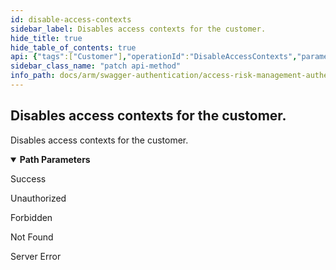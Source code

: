 ```yaml
---
id: disable-access-contexts
sidebar_label: Disables access contexts for the customer.
hide_title: true
hide_table_of_contents: true
api: {"tags":["Customer"],"operationId":"DisableAccessContexts","parameters":[{"name":"customerId","in":"path","description":"Identifier of the customer.","required":true,"schema":{"type":"string","format":"uuid"}}],"responses":{"200":{"description":"Success"},"401":{"description":"Unauthorized"},"403":{"description":"Forbidden"},"404":{"description":"Not Found"},"500":{"description":"Server Error"}},"description":"Disables access contexts for the customer.","method":"patch","path":"/api/accounts/{customerId}/accessContext/disable","info":{"version":"1.0","title":"Access Risk Management Authentication Services"},"postman":{"name":"Disables access contexts for the customer.","description":{"type":"text/plain"},"url":{"path":["api","accounts",":customerId","accessContext","disable"],"host":["{{baseUrl}}"],"query":[],"variable":[{"disabled":false,"description":{"content":"(Required) Identifier of the customer.","type":"text/plain"},"type":"any","value":"","key":"customerId"}]},"method":"PATCH"}}
sidebar_class_name: "patch api-method"
info_path: docs/arm/swagger-authentication/access-risk-management-authentication-services
---
```



## Disables access contexts for the customer.



Disables access contexts for the customer.

<details style={{"marginBottom":"1rem"}} data-collapsed={false} open={true}><summary style={{}}><strong>Path Parameters</strong></summary><div><ul><ParamsItem className={"paramsItem"} param={{"name":"customerId","in":"path","description":"Identifier of the customer.","required":true,"schema":{"type":"string","format":"uuid"}}}></ParamsItem></ul></div></details><div><ApiTabs><TabItem label={"200"} value={"200"}><div>

Success

</div><div></div></TabItem><TabItem label={"401"} value={"401"}><div>

Unauthorized

</div><div></div></TabItem><TabItem label={"403"} value={"403"}><div>

Forbidden

</div><div></div></TabItem><TabItem label={"404"} value={"404"}><div>

Not Found

</div><div></div></TabItem><TabItem label={"500"} value={"500"}><div>

Server Error

</div><div></div></TabItem></ApiTabs></div>
      